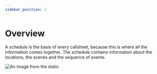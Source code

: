 ```yaml
---
sidebar_position: 1
---
```


# Overview

A schedule is the basis of every callsheet, because this is where all the information comes together. 
The schedule contains information about the locations, the scenes and the sequence of events.

![An image from the static](/img/schedules_overview.png)